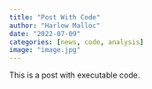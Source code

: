 ```yaml
---
title: "Post With Code"
author: "Harlow Malloc"
date: "2022-07-09"
categories: [news, code, analysis]
image: "image.jpg"
---
```


This is a post with executable code.
